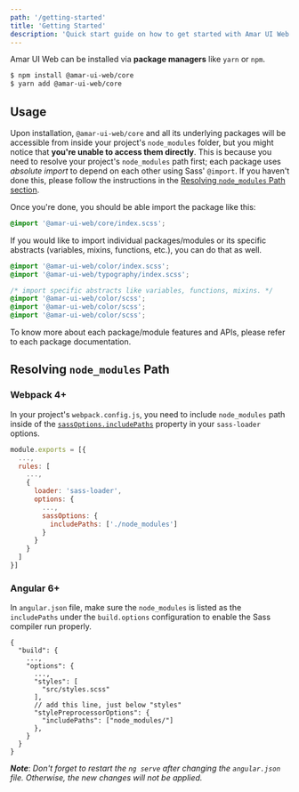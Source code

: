 ```yaml
---
path: '/getting-started'
title: 'Getting Started'
description: 'Quick start guide on how to get started with Amar UI Web.'
---
```


Amar UI Web can be installed via **package managers** like `yarn` or `npm`.

```bash
$ npm install @amar-ui-web/core
$ yarn add @amar-ui-web/core
```

## Usage

Upon installation, `@amar-ui-web/core` and all its underlying packages will be accessible from
inside your project's `node_modules` folder, but you might notice that **you're unable to access
them directly**. This is because you need to resolve your project's `node_modules` path first; each
package uses _absolute import_ to depend on each other using Sass' `@import`. If you haven't done
this, please follow the instructions in the
[Resolving `node_modules` Path section](#resolving-node_modules-path).

Once you're done, you should be able import the package like this:

```scss
@import '@amar-ui-web/core/index.scss';
```

If you would like to import individual packages/modules or its specific abstracts (variables,
mixins, functions, etc.), you can do that as well.

```scss
@import '@amar-ui-web/color/index.scss';
@import '@amar-ui-web/typography/index.scss';
```

```scss
/* import specific abstracts like variables, functions, mixins. */
@import '@amar-ui-web/color/scss';
@import '@amar-ui-web/color/scss';
@import '@amar-ui-web/color/scss';
```

To know more about each package/module features and APIs, please refer to each package
documentation.

## Resolving `node_modules` Path

### Webpack 4+

In your project's `webpack.config.js`, you need to include `node_modules` path inside of the
[`sassOptions.includePaths`](https://github.com/sass/node-sass#includepaths) property in your
`sass-loader` options.

```js
module.exports = [{
  ...,
  rules: [
    ...,
    {
      loader: 'sass-loader',
      options: {
        ...,
        sassOptions: {
          includePaths: ['./node_modules']
        }
      }
    }
  ]
}]
```

### Angular 6+

In `angular.json` file, make sure the `node_modules` is listed as the `includePaths` under the
`build.options` configuration to enable the Sass compiler run properly.

```
{
  "build": {
    ...,
    "options": {
      ...,
      "styles": [
        "src/styles.scss"
      ],
      // add this line, just below "styles"
      "stylePreprocessorOptions": {
        "includePaths": ["node_modules/"]
      },
    }
  }
}
```

**_Note_**: _Don't forget to restart the `ng serve` after changing the `angular.json` file.
Otherwise, the new changes will not be applied._
